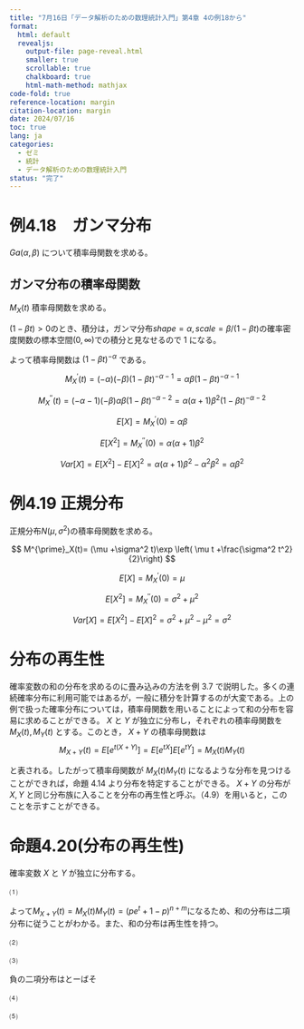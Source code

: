 ```yaml
---
title: "7月16日「データ解析のための数理統計入門」第4章 4の例18から"
format:
  html: default
  revealjs:
    output-file: page-reveal.html
    smaller: true
    scrollable: true
    chalkboard: true
    html-math-method: mathjax
code-fold: true
reference-location: margin
citation-location: margin
date: 2024/07/16
toc: true
lang: ja
categories:
  - ゼミ
  - 統計
  - データ解析のための数理統計入門
status: "完了"
---
```


# 例4.18　ガンマ分布

$Ga(\alpha, \beta)$ について積率母関数を求める。

## ガンマ分布の積率母関数
$M_X(t)$ 積率母関数を求める。

\begin{align}
M_X(t)=E[e^{tX}]&=\int^{\infty}_{-\infty} e^{tx} f(x) dx \\
&=\int^{\infty}_0 e^{tx} \frac{x^{\alpha-1} e^{-x/\beta}}{\Gamma(\alpha) \beta^{\alpha}} dx \\
&= \int^{\infty}_0  \frac{x^{\alpha-1} \exp\{-\frac{1-\beta t}{\beta}x\} }{\Gamma(\alpha) \beta^{\alpha}} dx \\
&= \int^{\infty}_0  \frac{x^{\alpha-1} \exp\{-\frac{1-\beta t}{\beta}x\} }{\Gamma(\alpha) (\frac{\beta}{1-\beta t})^{\alpha} (1-\beta t)^{\alpha}} dx \\
&=(1-\beta t)^{-\alpha} \int^{\infty}_0  \frac{x^{\alpha-1} \exp\{-\frac{1-\beta t}{\beta}x\} }{\Gamma(\alpha) (\frac{\beta}{1-\beta t})^{\alpha} } dx 
\end{align}

$(1-\beta t)>0$のとき、積分は，ガンマ分布$shape=\alpha, scale=\beta/(1-\beta t)$の確率密度関数の標本空間$(0,\infty)$での積分と見なせるので 1 になる。

よって積率母関数は $(1-\beta t)^{-\alpha}$ である。

::: {.extra-space3}

:::


$$
M^{\prime}_X(t)= (-\alpha)(-\beta)  (1-\beta t)^{-\alpha-1}=\alpha \beta  (1-\beta t)^{-\alpha-1}
$$

$$
M^{\prime \prime}_X(t)= (-\alpha-1)(-\beta) \alpha \beta  (1-\beta t)^{-\alpha-2}=\alpha (\alpha+1)\beta^2 (1-\beta t)^{-\alpha-2}
$$

::: {.extra-space3}

:::

$$
E[X]= M^{\prime}_X(0)=\alpha \beta
$$

$$
E[X^2]=M^{\prime \prime}_X(0)= \alpha (\alpha+1)\beta^2 
$$

$$
Var[X]=E[X^2]-E[X]^2= \alpha (\alpha+1)\beta^2 - \alpha^2 \beta^2= \alpha\beta^2
$$



# 例4.19 正規分布

正規分布$N(\mu, \sigma^2)$の積率母関数を求める。

\begin{align}
M_X(t)=E[e^{tX}]&=\int^{\infty}_{-\infty} e^{tx} f(x) dx \\
&=\int^{\infty}_{-\infty} e^{tx} \frac{1}{\sqrt{2\pi  }\sigma} \exp\left\{- \frac{(x-\mu)^2}{2\sigma^2}\right\} dx \\
&=\int^{\infty}_{-\infty} \frac{1}{\sqrt{2\pi  }\sigma} \exp\left\{tx- \frac{(x-\mu)^2}{2\sigma^2}\right\} dx \\
&=\int^{\infty}_{-\infty} \frac{1}{\sqrt{2\pi  }\sigma} \exp\left\{-\frac{x^2-2\mu x +\mu^2-2\sigma^2tx}{2\sigma^2}\right\} dx \\
&=\int^{\infty}_{-\infty} \frac{1}{\sqrt{2\pi  }\sigma } \exp\left\{-\frac{(x-(\mu+\sigma^2t))^2-2\mu\sigma^2t-\sigma^4t^2}{2\sigma^2}\right\} dx \\
&=\int^{\infty}_{-\infty} \frac{1}{\sqrt{2\pi  }\sigma} \exp\left\{-\frac{(x-(\mu+\sigma^2t))^2}{2\sigma^2} +\mu t +\frac{\sigma^2 t^2}{2}\right\} dx \\
&=\exp \left( \mu t +\frac{\sigma^2 t^2}{2}\right)\int^{\infty}_{-\infty} \frac{1}{\sqrt{2\pi  }\sigma} \exp\left\{-\frac{(x-(\mu+\sigma^2t))^2}{2\sigma^2} \right\} dx \\
&=\exp \left( \mu t +\frac{\sigma^2 t^2}{2}\right)
\end{align}

$$
M^{\prime}_X(t)=  (\mu +\sigma^2 t)\exp \left( \mu t +\frac{\sigma^2 t^2}{2}\right)
$$

\begin{align}
M^{\prime \prime}_X(t)&=  (\mu +\sigma^2 t)^{\prime} \exp \left( \mu t +\frac{\sigma^2 t^2}{2}\right)+(\mu +\sigma^2 t)\exp \left( \mu t +\frac{\sigma^2 t^2}{2}\right)^{\prime} \\
&=\sigma^2 \exp \left( \mu t +\frac{\sigma^2 t^2}{2}\right)+(\mu +\sigma^2 t)^2\exp \left( \mu t +\frac{\sigma^2 t^2}{2}\right)^{\prime} \\
&=(\sigma^2+(\mu +\sigma^2 t)^2)\exp \left( \mu t +\frac{\sigma^2 t^2}{2}\right)
\end{align}

$$
E[X]= M^{\prime}_X(0)=\mu
$$

$$
E[X^2]=M^{\prime \prime}_X(0)= \sigma^2+\mu^2
$$

$$
Var[X]=E[X^2]-E[X]^2= \sigma^2+\mu^2 - \mu^2= \sigma^2
$$

# 分布の再生性

確率変数の和の分布を求めるのに畳み込みの方法を例 3.7 で説明した。多くの連続確率分布に利用可能ではあるが，一般に積分を計算するのが大変である。上の例で扱った確率分布については，積率母関数を用いることによって和の分布を容易に求めることができる。 $X$ と $Y$ が独立に分布し，それぞれの積率母関数を $M_X(t), M_Y(t)$ とする。このとき， $X + Y$ の積率母関数は
$$
M_{X+Y}(t) = E[e^{t(X+Y)}] = E[e^{tX}]E[e^{tY}] = M_X(t) M_Y(t) \tag{4.9}
$$

と表される。したがって積率母関数が $M_X(t) M_Y(t)$ になるような分布を見つけることができれば，命題 4.14 より分布を特定することができる。 $X + Y$ の分布が $X, Y$ と同じ分布族に入ることを分布の再生性と呼ぶ。（4.9）を用いると，このことを示すことができる。

# 命題4.20(分布の再生性)　

確率変数 $X$ と $Y$ が独立に分布する。

\begin{align*}
(1) \quad & X \sim Bin(m, p), \quad Y \sim Bin(n, p) \implies X + Y \sim Bin(m+n, p) \\
(2) \quad & X \sim Po(\lambda_1), \quad Y \sim Po(\lambda_2) \implies X + Y \sim Po(\lambda_1 + \lambda_2) \\
(3) \quad & X \sim NBin(r_1, p), \quad Y \sim NBin(r_2, p) \implies X + Y \sim NBin(r_1 + r_2, p) \\
(4) \quad & X \sim \mathcal{N}(\mu_1, \sigma_1^2), \quad Y \sim \mathcal{N}(\mu_2, \sigma_2^2) \implies X + Y \sim \mathcal{N}(\mu_1 + \mu_2, \sigma_1^2 + \sigma_2^2) \\
(5) \quad & X \sim Ga(\alpha_1, \beta), \quad Y \sim Ga(\alpha_2, \beta) \implies X + Y \sim Ga(\alpha_1 + \alpha_2, \beta)
\end{align*}

⑴

\begin{align}
M_X(t)M_Y(t) &= (pe^t+1-p)^n(pe^t+1-p)^m \\
&=(pe^t+1-p)^{n+m}
\end{align}

よって$M_{X+Y}(t)=M_X(t)M_Y(t)=(pe^t+1-p)^{n+m}$になるため、和の分布は二項分布に従うことがわかる。また、和の分布は再生性を持つ。

⑵


\begin{align}
M_X(t)M_Y(t) &= \exp \left\{ \left( e^t - 1 \right) \lambda_1 \right\} \exp \left\{ \left( e^t - 1 \right) \lambda_2 \right\} \\
&= \exp \left\{ \left( e^t - 1 \right) (\lambda_1 + \lambda_2 )\right\} 
\end{align}

⑶

負の二項分布はとーばそ

⑷

\begin{align}
    M_X(t)M_Y(t) &= \exp\left( \mu_1 t + \frac{\sigma_1^2 t^2}{2} \right) \exp\left( \mu_2 t + \frac{\sigma_2^2 t^2}{2} \right) \\
    &= \exp\left\{ (\mu_1 + \mu_2) t + \frac{\sigma_1^2 + \sigma_2^2}{2} t^2 \right\}
\end{align}

⑸

\begin{align}
M_X(t)M_Y(t) &= (1-\beta t)^{-\alpha_1}(1-\beta t)^{-\alpha_2} \\
&=(1-\beta t)^{-(\alpha_1+\alpha_2)}
\end{align}




